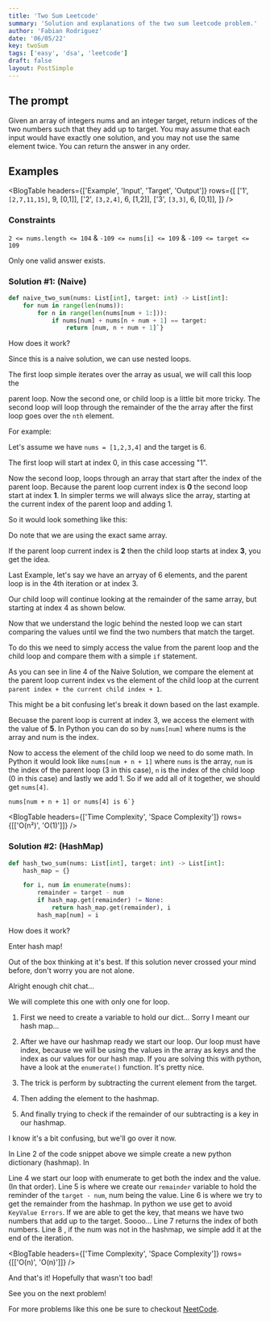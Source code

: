 ```yaml
---
title: 'Two Sum Leetcode'
summary: 'Solution and explanations of the two sum leetcode problem.'
author: 'Fabian Rodriguez'
date: '06/05/22'
key: twoSum
tags: ['easy', 'dsa', 'leetcode']
draft: false
layout: PostSimple
---
```


## The prompt

Given an array of integers nums and an integer target, return indices of the two numbers such that they add up to target.
You may assume that each input would have exactly one solution, and you may not use the same element twice.
You can return the answer in any order.

## Examples

<BlogTable
  headers={['Example', 'Input', 'Target', 'Output']}
  rows={[
    ['1', `[2,7,11,15]`, 9, <span className="mark">[0,1]</span>],
    ['2', `[3,2,4]`, 6, <span className="mark">[1,2]</span>],
    ['3', `[3,3]`, 6, <span className="mark">[0,1]</span>],
  ]}
/>

### Constraints

`2 <= nums.length <= 104` & `-109 <= nums[i] <= 109` & `-109 <= target <= 109`

Only one valid answer exists.

### Solution #1: (Naive)

```python:two_sum_naive.py
def naive_two_sum(nums: List[int], target: int) -> List[int]:
    for num in range(len(nums)):
        for n in range(len(nums[num + 1:])):
            if nums[num] + nums[n + num + 1] == target:
                return [num, n + num + 1]`}
```

<span className="text-xl font-bold">How does it work?</span>

Since this is a naive solution, we can use nested loops.

The first loop simple iterates over the array as usual, we will call this loop the

<CoolText color="text-r-purple dark:text-light-green">parent loop</CoolText>. Now the second one, or
<CoolText color="text-r-purple dark:text-light-green"> child loop </CoolText>
is a little bit more tricky. The second loop will loop through the remainder of the the array after
the first loop goes over the `nth` element.

For example:

Let's assume we have `nums = [1,2,3,4]` and the target is 6.

The first loop will start at index 0, in this case accessing "1".

<Indexing length={4} highlight={[0]} />

Now the second loop, loops through an array that start after the index of the parent loop.
Because the parent loop current index is **0** the second loop start at index **1**. In simpler terms
we will always slice the array, starting at the current index of the parent loop and adding 1.

So it would look something like this:

<Indexing length={3} start={1} highlight={[0]} />

<BlogWarning variant="info" title="Same Array">
  Do note that we are using the exact same array.
</BlogWarning>

If the parent loop current index is **2** then the child loop starts at index **3**, you get the idea.

Last Example, let's say we have an arryay of 6 elements, and the parent loop is in the 4th iteration or at index 3.

<Indexing length={6} start={1} highlight={[3]} />

Our child loop will continue looking at the remainder of the same array, but starting at index 4 as shown below.

<Indexing length={6} start={1} highlight={[4]} />

Now that we understand the logic behind the nested loop we
can start comparing the values until we find the two numbers
that match the target.

To do this we need to simply access the value from the parent loop and
the child loop and compare them with a simple `if` statement.

As you can see in line 4 of the Naive Solution, we compare the element at the parent loop current index vs
the element of the child loop at the current `parent index + the current child index + 1`.

This might be a bit confusing let's break it down based on the last example.

Becuase the parent loop is current at index 3, we access the element with the value of **5**. In Python
you can do so by `nums[num]` where nums is the array and num is the index.

Now to access the element of the child loop we need to do some math. In Python it would look like
`nums[num + n + 1]` where `nums` is the array, `num` is the index of the parent loop (3 in this case), `n` is the index of the
child loop (0 in this case) and lastly we add 1. So if we add all of it together, we should get `nums[4]`.

```nums[num] or nums[3] is 5
nums[num + n + 1] or nums[4] is 6`}
```

<BlogTable headers={['Time Complexity', 'Space Complexity']} rows={[['O(n²)', 'O(1)']]} />

### Solution #2: (HashMap)

```python:two_sum_hashmap.py
def hash_two_sum(nums: List[int], target: int) -> List[int]:
    hash_map = {}

    for i, num in enumerate(nums):
        remainder = target - num
        if hash_map.get(remainder) != None:
            return hash_map.get(remainder), i
        hash_map[num] = i
```

<span className="text-xl font-bold">How does it work?</span>

Enter hash map!

Out of the box thinking at it's best.
If this solution never crossed your mind before,
don't worry you are not alone.

Alright enough chit chat...

We will complete this one with only one for loop.

1. First we need to create a variable to hold our dict... Sorry I meant our hash map...

2. After we have our hashmap ready we start our loop. Our loop must have index, because we will
   be using the values in the array as keys and the index as our values for our hash map. If you are solving this with
   python, have a look at the `enumerate()` function. It's pretty nice.

3. The trick is perform by subtracting the current element from the target.

4. Then adding the element to the hashmap.

5. And finally trying to check if the remainder of our subtracting is a key in our hashmap.

I know it's a bit confusing, but we'll go over it now.

In <CoolText color="text-r-purple dark:text-light-green">Line 2</CoolText> of the code snippet above we simple create a new python dictionary (hashmap). In

<CoolText color="text-r-purple dark:text-light-green"> Line 4</CoolText> we start our loop with enumerate
to get both the index and the value. (In that order).
<CoolText color="text-r-purple dark:text-light-green">Line 5</CoolText>
is where we create our `remainder` variable to hold the reminder of the `target - num`, num being the
value.
<CoolText color="text-r-purple dark:text-light-green"> Line 6</CoolText>
is where we try to get the remainder from the hashmap. In python we use get to avoid `KeyValue Errors`.
If we are able to get the key, that means we have two numbers that add up to the target. Soooo...
<CoolText color="text-r-purple dark:text-light-green">Line 7 </CoolText>
returns the index of both numbers.
<CoolText color="text-r-purple dark:text-light-green">Line 8 </CoolText>, if the num was not in the
hashmap, we simple add it at the end of the iteration.

<BlogTable headers={['Time Complexity', 'Space Complexity']} rows={[['O(n)', 'O(n)']]} />

And that's it! Hopefully that wasn't too bad!

See you on the next problem!

For more problems like this one be sure to checkout [NeetCode](https://neetcode.io/).
